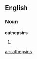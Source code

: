 ==English==

===Noun===
'''cathepsins'''

# {{plural of|cathepsin}}

{{anagrams:en/acehinpsst}}
[[ar:cathepsins]]